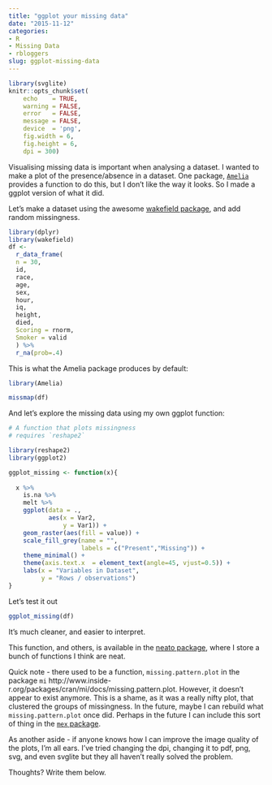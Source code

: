 ```yaml
---
title: "ggplot your missing data"
date: "2015-11-12"
categories:
- R
- Missing Data
- rbloggers
slug: ggplot-missing-data
---
```


```r
library(svglite)
knitr::opts_chunk$set(
    echo    = TRUE,
    warning = FALSE,
    error   = FALSE,
    message = FALSE,
    device  = 'png',
    fig.width = 6,
    fig.height = 6,
    dpi = 300)

```


Visualising missing data is important when analysing a dataset. I wanted to make a plot of the presence/absence in a dataset. One package, [`Amelia`](https://cran.r-project.org/web/packages/Amelia/index.html) provides a function to do this, but I don't like the way it looks. So I made a ggplot version of what it did.

Let's make a dataset using the awesome [wakefield package](https://github.com/trinker/wakefield), and add random missingness.

```r
library(dplyr)
library(wakefield)
df <- 
  r_data_frame(
  n = 30,
  id,
  race,
  age,
  sex,
  hour,
  iq,
  height,
  died,
  Scoring = rnorm,
  Smoker = valid
  ) %>%
  r_na(prob=.4)

```

This is what the Amelia package produces by default:

```r

library(Amelia)

missmap(df)

```

And let's explore the missing data using my own ggplot function:

```r
# A function that plots missingness
# requires `reshape2`

library(reshape2)
library(ggplot2)

ggplot_missing <- function(x){
  
  x %>% 
    is.na %>%
    melt %>%
    ggplot(data = .,
           aes(x = Var2,
               y = Var1)) +
    geom_raster(aes(fill = value)) +
    scale_fill_grey(name = "",
                    labels = c("Present","Missing")) +
    theme_minimal() + 
    theme(axis.text.x  = element_text(angle=45, vjust=0.5)) + 
    labs(x = "Variables in Dataset",
         y = "Rows / observations")
}

```

Let's test it out 

```r
ggplot_missing(df)
```

It's much cleaner, and easier to interpret.

This function, and others, is available in the [neato package](https://github.com/tierneyn/neato), where I store a bunch of functions I think are neat.

Quick note - there used to be a function, `missing.pattern.plot` in the package `mi` http://www.inside-r.org/packages/cran/mi/docs/missing.pattern.plot. However, it doesn't appear to exist anymore. This is a shame, as it was a really nifty plot, that clustered the groups of missingness. In the future, maybe I can rebuild what `missing.pattern.plot` once did. Perhaps in the future I can include this sort of thing in the [`mex` package](https://github.com/tierneyn/mex).

As another aside - if anyone knows how I can improve the image quality of the plots, I'm all ears. I've tried changing the dpi, changing it to pdf, png, svg, and even svglite but they all haven't really solved the problem.

Thoughts? Write them below.
